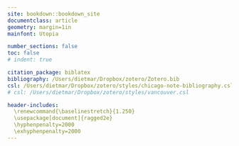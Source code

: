 ```yaml
---
site: bookdown::bookdown_site
documentclass: article
geometry: margin=1in
mainfont: Utopia

number_sections: false
toc: false
# indent: true

citation_package: biblatex
bibliography: /Users/dietmar/Dropbox/zotero/Zotero.bib
csl: /Users/dietmar/Dropbox/zotero/styles/chicago-note-bibliography.csl
# csl: /Users/dietmar/Dropbox/zotero/styles/vancouver.csl

header-includes:
  \renewcommand{\baselinestretch}{1.250}
  \usepackage[document]{ragged2e}
  \hyphenpenalty=2000
  \exhyphenpenalty=2000
---
```

